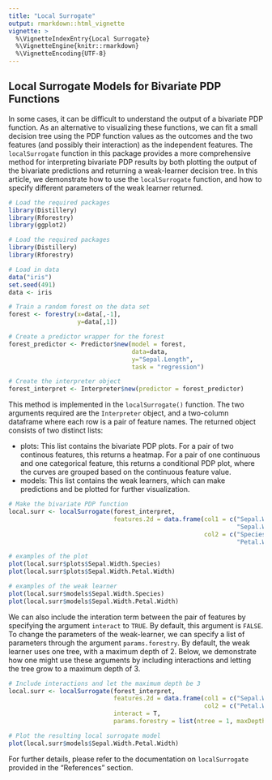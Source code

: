 ```yaml
---
title: "Local Surrogate"
output: rmarkdown::html_vignette
vignette: >
  %\VignetteIndexEntry{Local Surrogate}
  %\VignetteEngine{knitr::rmarkdown}
  %\VignetteEncoding{UTF-8}
---
```


## Local Surrogate Models for Bivariate PDP Functions

In some cases, it can be difficult to understand the output of a bivariate PDP function.
As an alternative to visualizing these functions, we can fit a small decision tree 
using the PDP function values as the outcomes and the two features (and possibly their
interaction) as the independent features. The `localSurrogate` function in this 
package provides a more comprehensive method for interpreting bivariate PDP results 
by both plotting the output of the bivariate predictions and returning a weak-learner 
decision tree. In this article, we demonstrate how to use the `localSurrogate` function, 
and how to specify different parameters of the weak learner returned.

```r
# Load the required packages
library(Distillery)
library(Rforestry)
library(ggplot2)
```

```r
# Load the required packages
library(Distillery)
library(Rforestry)

# Load in data 
data("iris")
set.seed(491)
data <- iris

# Train a random forest on the data set
forest <- forestry(x=data[,-1],
                   y=data[,1])

# Create a predictor wrapper for the forest
forest_predictor <- Predictor$new(model = forest,
                                  data=data,
                                  y="Sepal.Length",
                                  task = "regression")

# Create the interpreter object
forest_interpret <- Interpreter$new(predictor = forest_predictor)
```

This method is implemented in the `localSurrogate()` function. The two arguments 
required are the `Interpreter` object, and a two-column dataframe where each row 
is a pair of feature names. The returned object consists of two distinct lists:

* plots: This list contains the bivariate PDP plots. For a pair of two continous 
         features, this returns a heatmap. For a pair of one continuous and one 
         categorical feature, this returns a conditional PDP plot, where the curves 
         are grouped based on the continuous feature value.
* models: This list contains the weak learners, which can make predictions and be 
          plotted for further visualization.

```r
# Make the bivariate PDP function
local.surr <- localSurrogate(forest_interpret,
                             features.2d = data.frame(col1 = c("Sepal.Width",
                                                               "Sepal.Width"),
                                                      col2 = c("Species",
                                                               "Petal.Width")))

# examples of the plot
plot(local.surr$plots$Sepal.Width.Species)
plot(local.surr$plots$Sepal.Width.Petal.Width)

# examples of the weak learner
plot(local.surr$models$Sepal.Width.Species)
plot(local.surr$models$Sepal.Width.Petal.Width)

```

We can also include the interation term between the pair of features by specifying 
the argument `interact` to `TRUE`. By default, this argument is `FALSE`. To 
change the parameters of the weak-learner, we can specify a list of parameters 
through the argument `params.forestry`. By default, the weak learner uses one 
tree, with a maximum depth of 2. Below, we demonstrate how one might use these 
arguments by including interactions and letting the tree grow to a maximum depth 
of 3.

```r
# Include interactions and let the maximum depth be 3
local.surr <- localSurrogate(forest_interpret,
                             features.2d = data.frame(col1 = c("Sepal.Width"),
                                                      col2 = c("Petal.Width")),
                             interact = T,
                             params.forestry = list(ntree = 1, maxDepth = 3))

# Plot the resulting local surrogate model
plot(local.surr$models$Sepal.Width.Petal.Width)

```

For further details, please refer to the documentation on `localSurrogate` provided in 
the "References" section.



